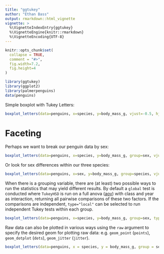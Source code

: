 ```yaml
---
title: "ggtukey"
author: "Ethan Bass"
output: rmarkdown::html_vignette
vignette: >
  %\VignetteIndexEntry{ggtukey}
  %\VignetteEngine{knitr::rmarkdown}
  %\VignetteEncoding{UTF-8}
---
```


```r
knitr::opts_chunk$set(
  collapse = TRUE,
  comment = "#>",
  fig.width=7.2,
  fig.height=4
)
```

```r
library(ggtukey)
library(ggplot2)
library(palmerpenguins)
data(penguins)
```

Simple boxplot with Tukey Letters:

```r
boxplot_letters(data=penguins, x=species, y=body_mass_g, vjust=-0.5, hjust=-0.3, type="global")
```

# Faceting

Perhaps we want to break our penguin data by sex:

```r
boxplot_letters(data=penguins, x=species, y=body_mass_g, group=sex, vjust=-0.5)
```

Or look for sex differences within our three species:

```r
boxplot_letters(data=penguins, x=sex, y=body_mass_g, group=species, vjust=-0.5)
```

When there is a grouping variable, there are (at least) two possible ways to run the statistics that may yield different results. By default a `global` test is conducted where `TukeyHSD` is run on a full anova ([aov](https://www.rdocumentation.org/packages/stats/versions/3.6.2/topics/aov)) with class and year as interaction, returning all pairwise comparisons of these two factors. If the comparisons are independent, `type="local"` can be selected to run independent Tukey tests within each group.

```r
boxplot_letters(data=penguins, x=species, y=body_mass_g, group=sex, type="local", vjust=-0.5)
```

Raw data can also be plotted in various ways using the `raw` argument to specify the desired geom for plotting raw data: e.g. `geom_point` (`points`), `geom_dotplot` (`dots`), `geom_jitter` (`jitter`).

```r
boxplot_letters(data=penguins, x = species, y = body_mass_g, group = sex, vjust = -0.5, raw = "jitter", alpha=0.6)
```

